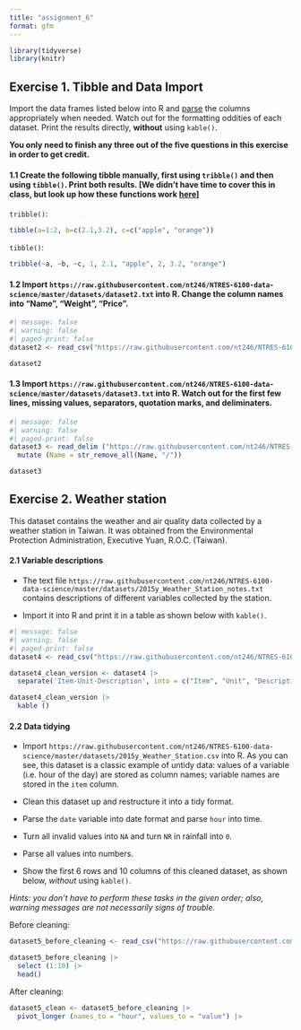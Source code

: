 ```yaml
---
title: "assignment_6"
format: gfm
---
```


```r
library(tidyverse)
library(knitr)
```

## **Exercise 1. Tibble and Data Import**

Import the data frames listed below into R and [parse](https://r4ds.had.co.nz/data-import.html#parsing-a-vector) the columns appropriately when needed. Watch out for the formatting oddities of each dataset. Print the results directly, **without** using `kable()`.

**You only need to finish any three out of the five questions in this exercise in order to get credit.**

#### **1.1 Create the following tibble manually, first using `tribble()` and then using `tibble()`. Print both results. \[We didn’t have time to cover this in class, but look up how these functions work [here](https://r4ds.had.co.nz/tibbles.html#creating-tibbles)\]**

`tribble()`:

```r
tibble(a=1:2, b=c(2.1,3.2), c=c("apple", "orange"))
```

`tibble()`:

```r
tribble(~a, ~b, ~c, 1, 2.1, "apple", 2, 3.2, "orange")
```

#### **1.2 Import `https://raw.githubusercontent.com/nt246/NTRES-6100-data-science/master/datasets/dataset2.txt` into R. Change the column names into “Name”, “Weight”, “Price”.**

```r
#| message: false
#| warning: false
#| paged-print: false
dataset2 <- read_csv("https://raw.githubusercontent.com/nt246/NTRES-6100-data-science/master/datasets/dataset2.txt", col_names = c("Name", "Weight", "Price"))

dataset2
```

#### **1.3 Import `https://raw.githubusercontent.com/nt246/NTRES-6100-data-science/master/datasets/dataset3.txt` into R. Watch out for the first few lines, missing values, separators, quotation marks, and deliminaters.**

```r
#| message: false
#| warning: false
#| paged-print: false
dataset3 <- read_delim ("https://raw.githubusercontent.com/nt246/NTRES-6100-data-science/master/datasets/dataset3.txt", delim=";", skip=3, col_names = c("Name", "Weight", "Price"), na = c("Not Available", "?")) |>
  mutate (Name = str_remove_all(Name, "/"))

dataset3
```

## **Exercise 2. Weather station**

This dataset contains the weather and air quality data collected by a weather station in Taiwan. It was obtained from the Environmental Protection Administration, Executive Yuan, R.O.C. (Taiwan).

#### **2.1 Variable descriptions**

-   The text file `https://raw.githubusercontent.com/nt246/NTRES-6100-data-science/master/datasets/2015y_Weather_Station_notes.txt` contains descriptions of different variables collected by the station.

-   Import it into R and print it in a table as shown below with `kable()`.

```r
#| message: false
#| warning: false
#| paged-print: false
dataset4 <- read_csv("https://raw.githubusercontent.com/nt246/NTRES-6100-data-science/master/datasets/2015y_Weather_Station_notes.txt")

dataset4_clean_version <- dataset4 |>
  separate('Item-Unit-Description', into = c("Item", "Unit", "Description"), sep = "-")

dataset4_clean_version |>
  kable ()
```

#### **2.2 Data tidying**

-   Import `https://raw.githubusercontent.com/nt246/NTRES-6100-data-science/master/datasets/2015y_Weather_Station.csv` into R. As you can see, this dataset is a classic example of untidy data: values of a variable (i.e. hour of the day) are stored as column names; variable names are stored in the `item` column.

-   Clean this dataset up and restructure it into a tidy format.

-   Parse the `date` variable into date format and parse `hour` into time.

-   Turn all invalid values into `NA` and turn `NR` in rainfall into `0`.

-   Parse all values into numbers.

-   Show the first 6 rows and 10 columns of this cleaned dataset, as shown below, *without* using `kable()`.

*Hints: you don’t have to perform these tasks in the given order; also, warning messages are not necessarily signs of trouble.*

Before cleaning:

```r
dataset5_before_cleaning <- read_csv("https://raw.githubusercontent.com/nt246/NTRES-6100-data-science/master/datasets/2015y_Weather_Station.csv", col_names = TRUE)

dataset5_before_cleaning |>
  select (1:10) |>
  head()
```

After cleaning:

```r

dataset5_clean <- dataset5_before_cleaning |>
  pivot_longer (names_to = "hour", values_to = "value") |>
  
```
